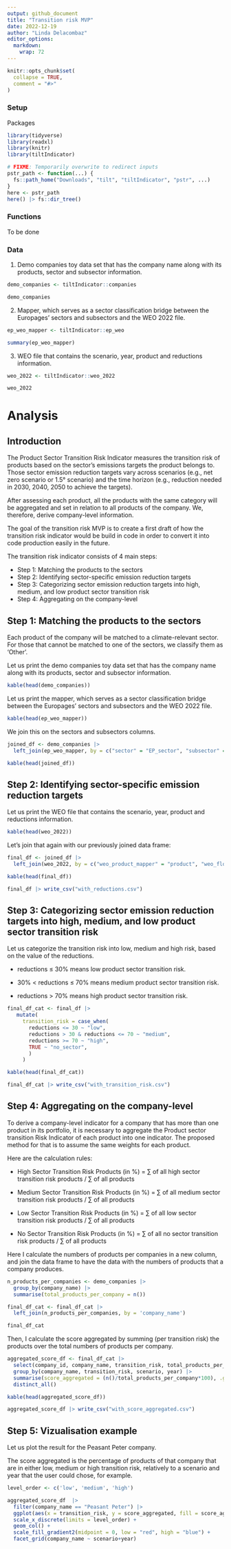 ```yaml
---
output: github_document
title: "Transition risk MVP"
date: 2022-12-19
author: "Linda Delacombaz"
editor_options:
  markdown:
    wrap: 72
---
```


```r
knitr::opts_chunk$set(
  collapse = TRUE,
  comment = "#>"
)
```

### Setup

Packages

```r
library(tidyverse)
library(readxl)
library(knitr)
library(tiltIndicator)
```

```r
# FIXME: Temporarily overwrite to redirect inputs
pstr_path <- function(...) {
  fs::path_home("Downloads", "tilt", "tiltIndicator", "pstr", ...)
}
here <- pstr_path
here() |> fs::dir_tree()
```

### Functions

To be done

### Data

1. Demo companies toy data set that has the company name along with its
products, sector and subsector information.

```r
demo_companies <- tiltIndicator::companies

demo_companies
```

2. Mapper, which serves as a sector classification bridge between the
Europages' sectors and subsectors and the WEO 2022 file.

```r
ep_weo_mapper <- tiltIndicator::ep_weo

summary(ep_weo_mapper)
```

3. WEO file that contains the scenario, year, product and reductions
information.

```r
weo_2022 <- tiltIndicator::weo_2022

weo_2022
```

# Analysis

## Introduction

The Product Sector Transition Risk Indicator measures the transition risk of
products based on the sector’s emissions targets the product belongs to. Those
sector emission reduction targets vary across scenarios (e.g., net zero
scenario or 1.5° scenario) and the time horizon (e.g., reduction needed in
2030, 2040, 2050 to achieve the targets).

After assessing each product, all the products with the same category will be
aggregated and set in relation to all products of the company. We, therefore,
derive company-level information.

The goal of the transition risk MVP is to create a first draft of how the
transition risk indicator would be build in code in order to convert it into
code production easily in the future.

The transition risk indicator consists of 4 main steps:

-   Step 1: Matching the products to the sectors
-   Step 2: Identifying sector-specific emission reduction targets
-   Step 3: Categorizing sector emission reduction targets into high,
    medium, and low product sector transition risk
-   Step 4: Aggregating on the company-level

## Step 1: Matching the products to the sectors

Each product of the company will be matched to a climate-relevant sector. For
those that cannot be matched to one of the sectors, we classify them as
‘Other’.

Let us print the demo companies toy data set that has the company name along
with its products, sector and subsector information.

```r
kable(head(demo_companies))
```

Let us print the mapper, which serves as a sector classification bridge between
the Europages' sectors and subsectors and the WEO 2022 file.

```r
kable(head(ep_weo_mapper))
```

We join this on the sectors and subsectors columns.

```r
joined_df <- demo_companies |>
  left_join(ep_weo_mapper, by = c("sector" = "EP_sector", "subsector" = "EP_subsector"))

kable(head(joined_df))
```

## Step 2: Identifying sector-specific emission reduction targets

Let us print the WEO file that contains the scenario, year, product and
reductions information.

```r
kable(head(weo_2022))
```

Let's join that again with our previously joined data frame:

```r
final_df <- joined_df |>
  left_join(weo_2022, by = c("weo_product_mapper" = "product", "weo_flow_mapper" = "flow"))

kable(head(final_df))

final_df |> write_csv("with_reductions.csv")
```

## Step 3: Categorizing sector emission reduction targets into high, medium, and low product sector transition risk

Let us categorize the transition risk into low, medium and high risk, based on
the value of the reductions.

-   reductions ≤ 30% means low product sector transition risk.

-   30% \< reductions ≤ 70% means medium product sector transition risk.

-   reductions \> 70% means high product sector transition risk.

```r
final_df_cat <- final_df |>
   mutate(
     transition_risk = case_when(
       reductions <= 30 ~ "low",
       reductions > 30 & reductions <= 70 ~ "medium",
       reductions >= 70 ~ "high",
       TRUE ~ "no_sector",
       )
     )

kable(head(final_df_cat))

final_df_cat |> write_csv("with_transition_risk.csv")
```

## Step 4: Aggregating on the company-level

To derive a company-level indicator for a company that has more than one
product in its portfolio, it is necessary to aggregate the Product sector
transition Risk Indicator of each product into one indicator. The proposed
method for that is to assume the same weights for each product.

Here are the calculation rules:

-   High Sector Transition Risk Products (in %) = ∑ of all high sector
    transition risk products / ∑ of all products

-   Medium Sector Transition Risk Products (in %) = ∑ of all medium
    sector transition risk products / ∑ of all products

-   Low Sector Transition Risk Products (in %) = ∑ of all low sector
    transition risk products / ∑ of all products

-   No Sector Transition Risk Products (in %) = ∑ of all no sector
    transition risk products / ∑ of all products

Here I calculate the numbers of products per companies in a new column, and
join the data frame to have the data with the numbers of products that a
company produces.

```r
n_products_per_companies <- demo_companies |>
  group_by(company_name) |>
  summarise(total_products_per_company = n())
```

```r
final_df_cat <- final_df_cat |>
  left_join(n_products_per_companies, by = 'company_name')

final_df_cat
```

Then, I calculate the score aggregated by summing (per transition risk) the
products over the total numbers of products per company.

```r
aggregated_score_df <- final_df_cat |>
  select(company_id, company_name, transition_risk, total_products_per_company, scenario, year) |>
  group_by(company_name, transition_risk, scenario, year) |>
  summarise(score_aggregated = (n()/total_products_per_company*100), .groups = 'keep') |>
  distinct_all()

kable(head(aggregated_score_df))

aggregated_score_df |> write_csv("with_score_aggregated.csv")
```

## Step 5: Vizualisation example

Let us plot the result for the Peasant Peter company.

The score aggregated is the percentage of products of that company that are in
either low, medium or high transition risk, relatively to a scenario and year
that the user could chose, for example.

```r
level_order <- c('low', 'medium', 'high')

aggregated_score_df  |>
  filter(company_name == "Peasant Peter") |>
  ggplot(aes(x = transition_risk, y = score_aggregated, fill = score_aggregated)) +
  scale_x_discrete(limits = level_order) +
  geom_col() +
  scale_fill_gradient2(midpoint = 0, low = "red", high = "blue") +
  facet_grid(company_name ~ scenario+year)
```
